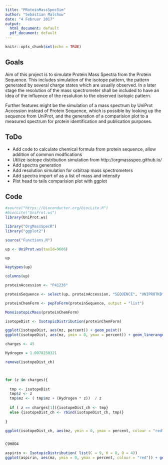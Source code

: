 ```yaml
---
title: "PRoteinMassSpecSim"
author: "Sebastian Malchow"
date: "4 Februar 2017"
output:
  html_document: default
  pdf_document: default
---
```


```r
knitr::opts_chunk$set(echo = TRUE)
```

## Goals

Aim of this project is to simulate Protein Mass Spectra from the Protein Sequence. This includes simulation of the isotope pattern, the pattern generated by several charge states which are usually observed. In a later stage the resolution of the mass spectrometer shall be included to have an idea of the influence of the resolution to the observed isotopic pattern.

Further features might be the simulation of a mass spectrum by UniProt Accession instead of Protein Sequence, which is possible by looking up the sequence from UniProt, and the generation of a comparision plot to a measured spectrum for protein identification and publication purposes.

## ToDo

* Add code to calculate chemical formula from protein sequence, allow addition of common modfications
* Utilize isotope distribution simulation from http://orgmassspec.github.io/
* Add spectra generation
* Add resolution simulation for orbitrap mass spectrometers
* Add spectra import of as a list of mass and intensity
* Plot head to tails comparision plot with ggplot


## Code


```r

#source("https://bioconductor.org/biocLite.R")
#biocLite("UniProt.ws")
library(UniProt.ws)

library("OrgMassSpecR")
library("ggplot2")

source("Functions.R")

```


```r

up <- UniProt.ws(taxId=9606)

up

keytypes(up)

columns(up)

proteinAccession <- "P41236"

proteinSequence <- select(up, proteinAccession, "SEQUENCE", "UNIPROTKB")[,2]

proteinChemForm <- pepToForm(proteinSequence, output = "list")

MonoisotopicMass(proteinChemForm)

isotopeDist <- IsotopicDistribution(proteinChemForm)

ggplot(isotopeDist, aes(mz, percent)) + geom_point()
ggplot(isotopeDist, aes(mz, ymin = 0, ymax = percent)) + geom_linerange()

charges <- 45

Hydrogen = 1.0078250321

remove(isotopeDist_ch)



for (z in charges){
  
  tmp <- isotopeDist
  tmp$z <- z
  tmp$mz <- ( tmp$mz + (Hydrogen * z))  / z
  
  if ( z == charges[1]){isotopeDist_ch <- tmp}
  else {isotopeDist_ch <- rbind(isotopeDist_ch, tmp)}
  
}

ggplot(isotopeDist_ch, aes(mz, ymin = 0, ymax = percent, colour = "red")) + geom_linerange()


C9H8O4

aspirin <- IsotopicDistribution( list(C = 9, H = 8, O = 4))
ggplot(aspirin, aes(mz, ymin = 0, ymax = percent, colour = "red")) + geom_linerange()

```



<!-- ## Usage Example -->

<!-- You can also embed plots, for example: -->

<!-- ```{r pressure, echo=FALSE} -->
<!-- plot(pressure) -->
<!-- ``` -->

<!-- Note that the `echo = FALSE` parameter was added to the code chunk to prevent printing of the R code that generated the plot. -->

